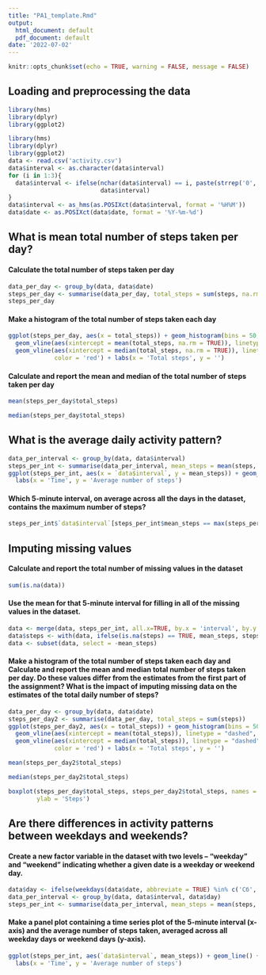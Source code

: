 ---
title: "PA1_template.Rmd"
output:
  html_document: default
  pdf_document: default
date: '2022-07-02'
---

```{r setup, include=FALSE}
knitr::opts_chunk$set(echo = TRUE, warning = FALSE, message = FALSE)
```

## Loading and preprocessing the data
```{r}
library(hms)
library(dplyr)
library(ggplot2)
```

```{r}
library(hms)
library(dplyr)
library(ggplot2)
data <- read.csv('activity.csv')
data$interval <- as.character(data$interval)
for (i in 1:3){
  data$interval <- ifelse(nchar(data$interval) == i, paste(strrep('0', 4 - i), data$interval, sep = ''), 
                          data$interval)
}
data$interval <- as_hms(as.POSIXct(data$interval, format = '%H%M'))
data$date <- as.POSIXct(data$date, format = '%Y-%m-%d')
```

## What is mean total number of steps taken per day?

#### Calculate the total number of steps taken per day

```{r}
data_per_day <- group_by(data, data$date)
steps_per_day <- summarise(data_per_day, total_steps = sum(steps, na.rm = TRUE))
steps_per_day
```

#### Make a histogram of the total number of steps taken each day

```{r}
ggplot(steps_per_day, aes(x = total_steps)) + geom_histogram(bins = 50, fill = '#E69F00') + 
  geom_vline(aes(xintercept = mean(total_steps, na.rm = TRUE)), linetype = "dashed", size = 2) + 
  geom_vline(aes(xintercept = median(total_steps, na.rm = TRUE)), linetype = "dashed", size = 2, 
             color = 'red') + labs(x = 'Total steps', y = '') 
```

#### Calculate and report the mean and median of the total number of steps taken per day

```{r}
mean(steps_per_day$total_steps)
```
```{r}
median(steps_per_day$total_steps)
```

## What is the average daily activity pattern?

```{r}
data_per_interval <- group_by(data, data$interval)
steps_per_int <- summarise(data_per_interval, mean_steps = mean(steps, na.rm = TRUE))
ggplot(steps_per_int, aes(x = `data$interval`, y = mean_steps)) + geom_line() + 
  labs(x = 'Time', y = 'Average number of steps')

```

#### Which 5-minute interval, on average across all the days in the dataset, contains the maximum number of steps?

```{r}
steps_per_int$`data$interval`[steps_per_int$mean_steps == max(steps_per_int$mean_steps)]

```

## Imputing missing values

#### Calculate and report the total number of missing values in the dataset

```{r}
sum(is.na(data))
```

#### Use the mean for that 5-minute interval for filling in all of the missing values in the dataset.

```{r}
data <- merge(data, steps_per_int, all.x=TRUE, by.x = 'interval', by.y = 'data$interval')
data$steps <- with(data, ifelse(is.na(steps) == TRUE, mean_steps, steps))
data <- subset(data, select = -mean_steps)
```

#### Make a histogram of the total number of steps taken each day and Calculate and report the mean and median total number of steps taken per day. Do these values differ from the estimates from the first part of the assignment? What is the impact of imputing missing data on the estimates of the total daily number of steps?

```{r}
data_per_day <- group_by(data, data$date)
steps_per_day2 <- summarise(data_per_day, total_steps = sum(steps))
ggplot(steps_per_day2, aes(x = total_steps)) + geom_histogram(bins = 50, fill = '#E69F00') + 
  geom_vline(aes(xintercept = mean(total_steps)), linetype = "dashed", size = 2) + 
  geom_vline(aes(xintercept = median(total_steps)), linetype = "dashed", size = 2, 
             color = 'red') + labs(x = 'Total steps', y = '') 
```
```{r}
mean(steps_per_day2$total_steps)
```
```{r}
median(steps_per_day2$total_steps)
```
```{r}
boxplot(steps_per_day$total_steps, steps_per_day2$total_steps, names = c('With NaN', 'With mean'), 
        ylab = 'Steps')
```

## Are there differences in activity patterns between weekdays and weekends?

#### Create a new factor variable in the dataset with two levels – “weekday” and “weekend” indicating whether a given date is a weekday or weekend day.

```{r}
data$day <- ifelse(weekdays(data$date, abbreviate = TRUE) %in% c('Сб', 'Вс'), 'Weekend', 'Weekday')
data_per_interval <- group_by(data, data$interval, data$day)
steps_per_int <- summarise(data_per_interval, mean_steps = mean(steps, na.rm = TRUE))
```
#### Make a panel plot containing a time series plot of the 5-minute interval (x-axis) and the average number of steps taken, averaged across all weekday days or weekend days (y-axis).
```{r, fig.width = 10, fig.height = 4.5}
ggplot(steps_per_int, aes(`data$interval`, mean_steps)) + geom_line() + facet_wrap(.~`data$day`) +
  labs(x = 'Time', y = 'Average number of steps')
```

